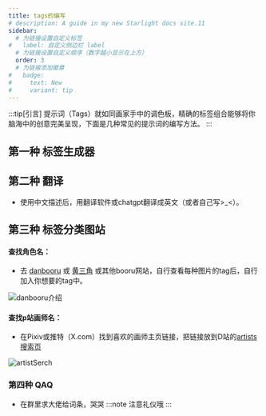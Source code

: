 ```yaml
---
title: tags的编写
# description: A guide in my new Starlight docs site.11
sidebar:
  # 为链接设置自定义标签
#   label: 自定义侧边栏 label
  # 为链接设置自定义顺序（数字越小显示在上方）
  order: 3
  # 为链接添加徽章
#   badge:
#     text: New
#     variant: tip
---
```


:::tip[引言]
提示词（Tags）就如同画家手中的调色板，精确的标签组合能够将你脑海中的创意完美呈现，下面是几种常见的提示词的编写方法。
:::

## 第一种 标签生成器

<LinkCard
  title="⭐tags生成器"
  description="宝宝巴士也会用的标签选择器"
  href="https://tag-select.nai4.top/"
/>

<LinkCard
  title="tags生成器（备用）"
  description="宝宝巴士也会用的标签选择器"
  href="https://nai4-tag-select.pages.dev/"
/>

<LinkCard
  title="NovelAi(NAIFU)"
  description="最后更新时间2024年3月"
  href="https://novelai.netlify.app/"
/>

<LinkCard
  title="NovelAiTag 标签超市"
  description="最后更新时间2022年"
  href="https://thereisnospon.github.io/NovelAiTag/"
/>

<LinkCard
  title="Danbooru 标签超市"
  description="最后更新时间也是2022年"
  href="https://tags.novelai.dev/"
/>


## 第二种 翻译
- 使用中文描述后，用翻译软件或chatgpt翻译成英文（或者自己写>_\<）。

## 第三种 标签分类图站
#### 查找角色名：
- 去 [danbooru](https://danbooru.donmai.us/) 或 [黄三角](https://chan.sankakucomplex.com) 或其他booru网站，自行查看每种图片的tag后，自行加入你想要的tag中。

![danbooru介绍](../../../assets/教程中图片/danbooru.png)

#### 查找p站画师名：
-  在Pixiv或推特（X.com）找到喜欢的画师主页链接，把链接放到D站的[artists搜索页](https://safebooru.donmai.us/artists?page=1)

![artistSerch](../../../assets/教程中图片/danbooruArtist.png)

### 第四种 QAQ
- 在群里求大佬给词条，哭哭
:::note
注意礼仪哦
:::